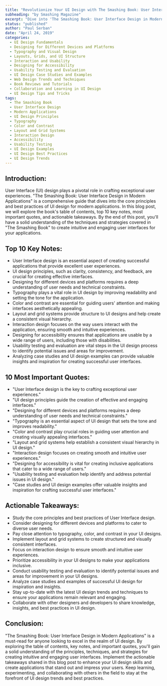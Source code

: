 ```yaml
---
title: "Revolutionize Your UI Design with The Smashing Book: User Interface Design in Modern Applications"
subheading: "by Smashing Magazine"
excerpt: "Dive into 'The Smashing Book: User Interface Design in Modern Applications' and learn the secrets of successful UI design. Explore the table of contents, key notes, important quotes, and actionable takeaways."
status: "published"
author: "Paul Serban"
date: "April 24, 2019"
categories:
  - UI Design Fundamentals
  - Designing for Different Devices and Platforms
  - Typography and Visual Design
  - Layouts, Grids, and UI Structure
  - Interaction and Usability
  - Designing for Accessibility
  - Usability Testing and Evaluation
  - UI Design Case Studies and Examples
  - Web Design Trends and Techniques
  - Book Reviews and Tutorials
  - Collaboration and Learning in UI Design
  - UI Design Tips and Tricks
tags:
  - The Smashing Book
  - User Interface Design
  - Modern Applications
  - UI Design Principles
  - Typography
  - Color and Contrast
  - Layout and Grid Systems
  - Interaction Design
  - Accessibility
  - Usability Testing
  - UI Design Examples
  - UI Design Best Practices
  - UI Design Trends
---
```


## Introduction:

User Interface (UI) design plays a pivotal role in crafting exceptional user experiences. "The Smashing Book: User Interface Design in Modern Applications" is a comprehensive guide that dives into the core principles and best practices of UI design for modern applications. In this blog post, we will explore the book's table of contents, top 10 key notes, most important quotes, and actionable takeaways. By the end of this post, you'll have a solid understanding of the techniques and strategies covered in "The Smashing Book" to create intuitive and engaging user interfaces for your applications.

## Top 10 Key Notes:

- User Interface design is an essential aspect of creating successful applications that provide excellent user experiences.
- UI design principles, such as clarity, consistency, and feedback, are crucial for creating effective interfaces.
- Designing for different devices and platforms requires a deep understanding of user needs and technical constraints.
- Typography plays a vital role in UI design by improving readability and setting the tone for the application.
- Color and contrast are essential for guiding users' attention and making interfaces aesthetically appealing.
- Layout and grid systems provide structure to UI designs and help create a consistent visual hierarchy.
- Interaction design focuses on the way users interact with the application, ensuring smooth and intuitive experiences.
- Designing for accessibility ensures that applications are usable by a wide range of users, including those with disabilities.
- Usability testing and evaluation are vital steps in the UI design process to identify potential issues and areas for improvement.
- Analyzing case studies and UI design examples can provide valuable insights and inspiration for creating successful user interfaces.

## 10 Most Important Quotes:

- "User Interface design is the key to crafting exceptional user experiences."
- "UI design principles guide the creation of effective and engaging interfaces."
- "Designing for different devices and platforms requires a deep understanding of user needs and technical constraints."
- "Typography is an essential aspect of UI design that sets the tone and improves readability."
- "Color and contrast play crucial roles in guiding user attention and creating visually appealing interfaces."
- "Layout and grid systems help establish a consistent visual hierarchy in UI design."
- "Interaction design focuses on creating smooth and intuitive user experiences."
- "Designing for accessibility is vital for creating inclusive applications that cater to a wide range of users."
- "Usability testing and evaluation help identify and address potential issues in UI design."
- "Case studies and UI design examples offer valuable insights and inspiration for crafting successful user interfaces."

## Actionable Takeaways:

- Study the core principles and best practices of User Interface design.
- Consider designing for different devices and platforms to cater to diverse user needs.
- Pay close attention to typography, color, and contrast in your UI designs.
- Implement layout and grid systems to create structured and visually consistent interfaces.
- Focus on interaction design to ensure smooth and intuitive user experiences.
- Prioritize accessibility in your UI designs to make your applications inclusive.
- Conduct usability testing and evaluation to identify potential issues and areas for improvement in your UI designs.
- Analyze case studies and examples of successful UI design for inspiration and insights.
- Stay up-to-date with the latest UI design trends and techniques to ensure your applications remain relevant and engaging.
- Collaborate with other designers and developers to share knowledge, insights, and best practices in UI design.

## Conclusion:
"The Smashing Book: User Interface Design in Modern Applications" is a must-read for anyone looking to excel in the realm of UI design. By exploring the table of contents, key notes, and important quotes, you'll gain a solid understanding of the principles, techniques, and strategies for creating intuitive and engaging user interfaces. Implement the actionable takeaways shared in this blog post to enhance your UI design skills and create applications that stand out and impress your users. Keep learning, experimenting, and collaborating with others in the field to stay at the forefront of UI design trends and best practices.